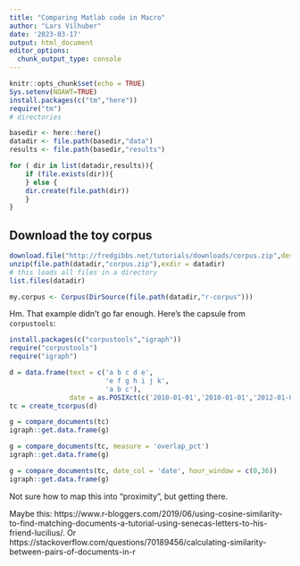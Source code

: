 ```yaml
---
title: "Comparing Matlab code in Macro"
author: "Lars Vilhuber"
date: '2023-03-17'
output: html_document
editor_options: 
  chunk_output_type: console
---
```


```r
knitr::opts_chunk$set(echo = TRUE)
Sys.setenv(NOAWT=TRUE)
install.packages(c("tm","here"))
require("tm")
# directories

basedir <- here::here()
datadir <- file.path(basedir,"data")
results <- file.path(basedir,"results")

for ( dir in list(datadir,results)){
	if (file.exists(dir)){
	} else {
	dir.create(file.path(dir))
	}
}
```

## Download the toy corpus

```r
download.file("http://fredgibbs.net/tutorials/downloads/corpus.zip",destfile = file.path(datadir,"corpus.zip"))
unzip(file.path(datadir,"corpus.zip"),exdir = datadir)
# this loads all files in a directory
list.files(datadir)

my.corpus <- Corpus(DirSource(file.path(datadir,"r-corpus")))

```

Hm. That example didn't go far enough. Here's the capsule from `corpustools`:

```r
install.packages(c("corpustools","igraph"))
require("corpustools")
require("igraph")

d = data.frame(text = c('a b c d e',
                        'e f g h i j k',
                        'a b c'),
               date = as.POSIXct(c('2010-01-01','2010-01-01','2012-01-01')))
tc = create_tcorpus(d)

g = compare_documents(tc)
igraph::get.data.frame(g)

g = compare_documents(tc, measure = 'overlap_pct')
igraph::get.data.frame(g)

g = compare_documents(tc, date_col = 'date', hour_window = c(0,36))
igraph::get.data.frame(g)
```

Not sure how to map this into "proximity", but getting there.

Maybe this: https://www.r-bloggers.com/2019/06/using-cosine-similarity-to-find-matching-documents-a-tutorial-using-senecas-letters-to-his-friend-lucilius/. Or https://stackoverflow.com/questions/70189456/calculating-similarity-between-pairs-of-documents-in-r
